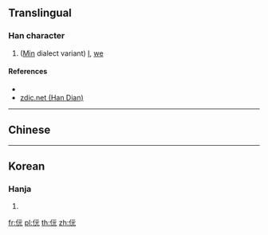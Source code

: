 {{character info/new}}
==Translingual==

===Han character===
{{Han char|rn=9|rad=人|as=04|sn=6|four=|canj=OMMU|ids=⿰[[亻]][[元]]}}

# ([[Min]] dialect variant) [[I]], [[we]]

====References====
* {{Han ref|kx=0096.121|dkj=|dj=|hdz=|uh=343E|ud=13374|bh=|bd=}}
* [http://www.zdic.net/zd/zi2/ZdicE3Zdic90ZdicBE.htm zdic.net (Han Dian)]

----

==Chinese==
{{zh-see|阮|v}}

----

==Korean==

===Hanja===
{{ko-hanja|hangeul=원|rv=won|mr=wŏn|y=wen}}

# {{defn|lang=ko|sort=人04}}

[[fr:㐾]]
[[pl:㐾]]
[[th:㐾]]
[[zh:㐾]]